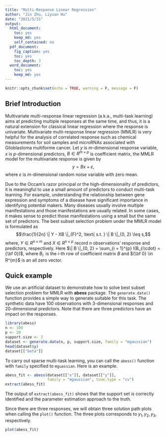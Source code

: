 ```yaml
---
title: "Multi-Response Linear Regression"
author: "Jin Zhu, Liyuan Hu"
date: "2021/5/31"
output:
  html_document: 
    toc: yes
    keep_md: yes
    self_contained: no
  pdf_document:
    fig_caption: yes
    toc: yes
    toc_depth: 3
  word_document: 
    toc: yes
    keep_md: yes
---
```


```r
knitr::opts_chunk$set(echo = TRUE, warning = F, message = F)
```

## Brief Introduction

Multivariate multi-response linear regression (a.k.a., multi-task learning) aims at predicting multiple responses at the same time, and thus, it is a natural extension for classical linear regression where the response is univariate. 
Multivariate multi-response linear regression (MMLR) is very helpful for the analysis of correlated response such as chemical measurements for soil samples and 
microRNAs associated with Glioblastoma multiforme cancer. 
Let $y$ is $m$-dimensional response variable, 
$x$ is $p$-dimensional predictors, 
$B \in R^{m \times p}$ is coefficient matrix, 
the MMLR model for the multivariate response is given by
$$y = B x + \varepsilon,$$
where $\varepsilon$ is $m$-dimensional random noise variable with zero mean. 

Due to the Occam's razor principal or the high-dimensionality of predictors, it is meaningful to use a small amount of predictors to conduct multi-task learning. For example, understanding the relationship between gene expression and symptoms of a disease have significant importance in identifying potential makers. Many diseases usually involve multiple manifestations and those manifestations are usually related. In some cases, it makes sense to predict those manifestations using a small but the same set of predictors. The best subset selection problem under the MMLR model is formulated as 
$$\frac{1}{2n} \| Y - XB \|_{F}^2, \text{ s.t. } \| B \|_{0, 2} \leq s,$$
where, $Y \in R^{n \times m}$ and $X \in R^{n \times p}$ record 
$n$ observations' response and predictors, respectively. 
Here $\| B \|_{0, 2} = \sum_{i = 1}^{p} I(B_{i\cdot} = {\bf 0})$, 
where $B_{i\cdot}$ is the $i$-th row of coefficient matrix $B$ and 
${\bf 0} \in R^{m}$ is an all zero vector. 

## Quick example

We use an artificial dataset to demonstrate how to solve best subset selection problem for MMLR with **abess** package. 
The `generate.data()` function provides a simple way to generate suitable for this task. 
The synthetic data have 100 observations with 3-dimensional responses and 20-dimensional predictors. Note that there are three predictors have an impact on the responses.
<!-- The assumption behind is the response vector following a multivariate gaussian distribution whose mean vector is linear to `x`. -->

```r
library(abess)
n <- 100
p <- 20
support.size <- 3
dataset <- generate.data(n, p, support.size, family = "mgaussian")
head(dataset$y)
dataset[["beta"]]
```

To carry out sparse multi-task learning, you can call the `abess()` function with `family` specified to `mguassian`. Here is an example.

```r
abess_fit <- abess(dataset[["x"]], dataset[["y"]],
                   family = "mgaussian", tune.type = "cv")
extract(abess_fit)
```

The output of `extract(abess_fit)` shows that the support set is correctly identified and the parameter estimation approach to the truth.    

Since there are three responses, we will obtain three solution path plots when calling the `plot()` function. 
The three plots corresponds to $y_1, y_2, y_3$, respectively. 
```r
plot(abess_fit)
```

